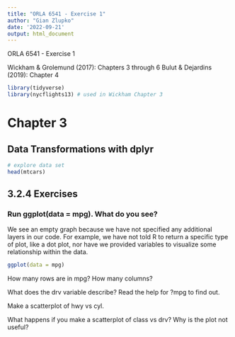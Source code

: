 ```yaml
---
title: "ORLA 6541 - Exercise 1"
author: "Gian Zlupko"
date: '2022-09-21'
output: html_document
---
```


ORLA 6541 - Exercise 1 

Wickham & Grolemund (2017): Chapters 3 through 6
Bulut & Dejardins (2019): Chapter 4

```r
library(tidyverse) 
library(nycflights13) # used in Wickham Chapter 3 
```

# Chapter 3 
## Data Transformations with dplyr 


```r
# explore data set
head(mtcars) 
```

## 3.2.4 Exercises
### Run ggplot(data = mpg). What do you see?
We see an empty graph because we have not specified any additional layers in our code. For example, we have not told R to return a specific type of plot, like a dot plot, nor have we provided variables to visualize some relationship within the data. 

```r
ggplot(data = mpg) 
```


How many rows are in mpg? How many columns?



What does the drv variable describe? Read the help for ?mpg to find out.

Make a scatterplot of hwy vs cyl.

What happens if you make a scatterplot of class vs drv? Why is the plot not useful?



